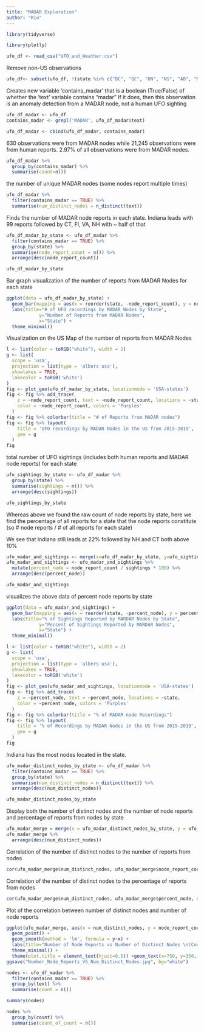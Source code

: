 ```yaml
---
title: "MADAR Exploration"
author: "Rio"
---
```

```r
library(tidyverse)

library(plotly)
```

```r
ufo_df <- read_csv("UFO_and_Weather.csv")
```
Remove non-US observations

```r
ufo_df<- subset(ufo_df, !(state %in% c("BC", "QC", "ON", "NS", "AB", "MB", "SK", "YT", "NL")))
```

Creates new variable 'contains_madar' that is a boolean (True/False) of whether the 'text' variable contains "madar" 
If it does, then this observation is an anomaly detection from a MADAR node, not a human UFO sighting 

```r
ufo_df_madar <- ufo_df
contains_madar <- grepl('MADAR', ufo_df_madar$text)

ufo_df_madar <- cbind(ufo_df_madar, contains_madar)
```

630 observations were from MADAR nodes while 21,245 observations were from human reports.
2.97% of all observations were from MADAR nodes.

```r
ufo_df_madar %>% 
  group_by(contains_madar) %>% 
  summarise(count=n())
```

the number of unique MADAR nodes (some nodes report multiple times)

```r
ufo_df_madar %>% 
  filter(contains_madar == TRUE) %>% 
  summarise(num_distinct_nodes = n_distinct(text))
```


Finds the number of MADAR node reports in each state.
Indiana leads with 99 reports followed by CT, Fl, VA, NH with ~ half of that 

```r
ufo_df_madar_by_state <- ufo_df_madar %>% 
  filter(contains_madar == TRUE) %>% 
  group_by(state) %>%
  summarise(node_report_count = n()) %>% 
  arrange(desc(node_report_count))

ufo_df_madar_by_state
```
Bar graph visualization of the number of reports from MADAR Nodes for each state

```r
ggplot(data = ufo_df_madar_by_state) +
  geom_bar(mapping = aes(x = reorder(state, -node_report_count), y = node_report_count), stat = "identity", fill = "#76A422") +
  labs(title="# of UFO recordings by MADAR Nodes by State", 
            y="Number of Reports from MADAR Nodes", 
            x="State") +
  theme_minimal()
```

Visualization on the US Map of the number of reports from MADAR Nodes 

```r
l <- list(color = toRGB("white"), width = 2)
g <- list(
  scope = 'usa',
  projection = list(type = 'albers usa'),
  showlakes = TRUE,
  lakecolor = toRGB('white')
)
fig <- plot_geo(ufo_df_madar_by_state, locationmode = 'USA-states')
fig <- fig %>% add_trace(
    z = ~node_report_count, text = ~node_report_count, locations = ~state,
    color = ~node_report_count, colors = 'Purples'
  )
fig <- fig %>% colorbar(title = "# of Reports from MADAR nodes")
fig <- fig %>% layout(
    title = 'UFO recordings by MADAR Nodes in the US from 2015-2019',
    geo = g
  )
fig
```
total number of UFO sightings (includes both human reports and MADAR node reports) for each state 

```r
ufo_sightings_by_state <- ufo_df_madar %>% 
  group_by(state) %>% 
  summarise(sightings = n()) %>% 
  arrange(desc(sightings))

ufo_sightings_by_state 
```
Whereas above we found the raw count of node reports by state, here we find the percentage of all reports for a state that the node reports constitute (so # node reports / # of all reports for each state)

We see that Indiana still leads at 22% followed by NH and CT both above 10% 

```r
ufo_madar_and_sightings <- merge(x=ufo_df_madar_by_state, y=ufo_sightings_by_state , by="state")
ufo_madar_and_sightings <- ufo_madar_and_sightings %>% 
  mutate(percent_node = node_report_count / sightings * 100) %>% 
  arrange(desc(percent_node))

ufo_madar_and_sightings
```
visualizes the above data of percent node reports by state 

```r
ggplot(data = ufo_madar_and_sightings) +
  geom_bar(mapping = aes(x = reorder(state, -percent_node), y = percent_node), stat = "identity", fill = "#76A422") +
  labs(title="% of Sightings Reported by MARDAR Nodes by State", 
            y="Percent of Sightings Reported by MARDAR Nodes", 
            x="State") +
  theme_minimal()
```

```r
l <- list(color = toRGB("white"), width = 2)
g <- list(
  scope = 'usa',
  projection = list(type = 'albers usa'),
  showlakes = TRUE,
  lakecolor = toRGB('white')
)
fig <- plot_geo(ufo_madar_and_sightings, locationmode = 'USA-states')
fig <- fig %>% add_trace(
    z = ~percent_node, text = ~percent_node, locations = ~state,
    color = ~percent_node, colors = 'Purples'
  )
fig <- fig %>% colorbar(title = "% of MADAR node Recordings")
fig <- fig %>% layout(
    title = '% of Recordings by MADAR Nodes in the US from 2015-2019',
    geo = g
  )
fig
```
Indiana has the most nodes located in the state. 

```r
ufo_madar_distinct_nodes_by_state <- ufo_df_madar %>% 
  filter(contains_madar == TRUE) %>% 
  group_by(state) %>% 
  summarise(num_distinct_nodes = n_distinct(text)) %>% 
  arrange(desc(num_distinct_nodes))

ufo_madar_distinct_nodes_by_state
```

Display both the number of distinct nodes and the number of node reports and percentage of reports from nodes by state

```r
ufo_madar_merge = merge(x = ufo_madar_distinct_nodes_by_state, y = ufo_madar_and_sightings, by = "state")
ufo_madar_merge %>% 
  arrange(desc(num_distinct_nodes))
```
Correlation of the number of distinct nodes to the number of reports from nodes 

```r
cor(ufo_madar_merge$num_distinct_nodes, ufo_madar_merge$node_report_count, use="complete.obs")
```

Correlation of the number of distinct nodes to the percentage of reports from nodes 

```r
cor(ufo_madar_merge$num_distinct_nodes, ufo_madar_merge$percent_node, use="complete.obs")
```
Plot of the correlation between number of distinct nodes and number of node reports

```r
ggplot(ufo_madar_merge, aes(x = num_distinct_nodes, y = node_report_count)) +
  geom_point() +
  geom_smooth(method = 'lm', formula = y~x) + 
  labs(title="Number of Node Reports vs Number of Distinct Nodes \n(Correlation = .86)", y="# Node Reports", x="# Distinct Nodes") +
  theme_minimal() + 
  theme(plot.title = element_text(hjust=0.5)) +geom_text(x=750, y=350, label="Correlation=.68", size = 4)
ggsave("Number_Node_Reports_VS_Num_Distinct_Nodes.jpg", bg="white")
```

```r
nodes <- ufo_df_madar %>% 
  filter(contains_madar == TRUE) %>% 
  group_by(text) %>% 
  summarise(count = n())

summary(nodes)
```
```r
nodes %>% 
  group_by(count) %>% 
  summarise(count_of_count = n())
```

